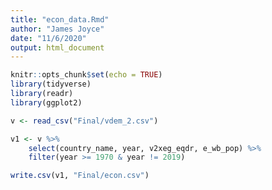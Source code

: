 ---
title: "econ_data.Rmd"
author: "James Joyce"
date: "11/6/2020"
output: html_document
---

```{r setup, include=FALSE}
knitr::opts_chunk$set(echo = TRUE)
library(tidyverse)
library(readr)
library(ggplot2)
```

```{r}

v <- read_csv("Final/vdem_2.csv") 

v1 <- v %>%
    select(country_name, year, v2xeg_eqdr, e_wb_pop) %>%
    filter(year >= 1970 & year != 2019)

write.csv(v1, "Final/econ.csv")

```